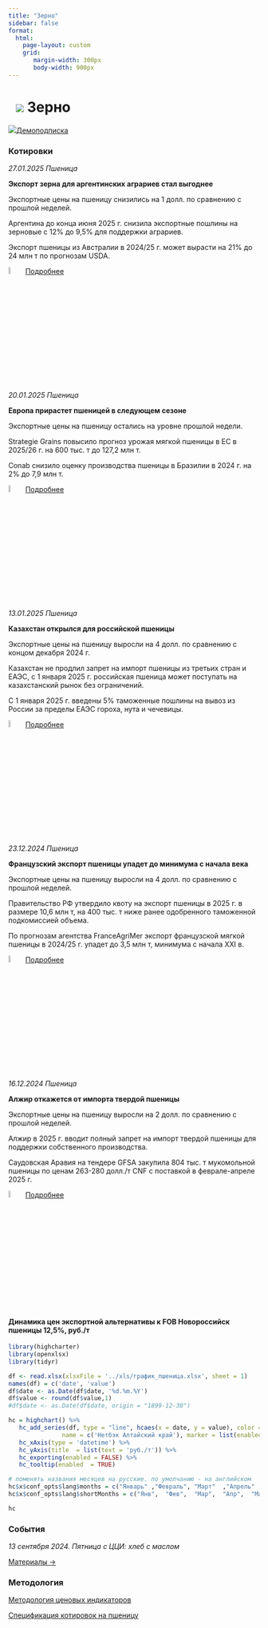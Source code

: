 ```yaml
---
title: "Зерно"
sidebar: false
format: 
  html:
    page-layout: custom
    grid:
       margin-width: 300px
       body-width: 900px
---
```


# ![](../images/icon-wheat.svg) Зерно {.my-custom-class style="margin-left:3%;"}

![](../images/icon-subscription.svg)[Демоподписка](../demo-subscription.qmd)

::: {.grid style="margin-left:0%"}
::: {.g-col-12 .g-col-sm-12 .g-col-xs-12 .g-col-xl-6 .g-col-md-6 .g-col-lg-6}
### Котировки


*27.01.2025 Пшеница*

**Экспорт зерна для аргентинских аграриев стал выгоднее**

Экспортные цены на пшеницу снизились на 1 долл. по сравнению с прошлой неделей. 

Аргентина до конца июня 2025 г. снизила экспортные пошлины на зерновые с 12% до 9,5% для поддержки аграриев. 

Экспорт пшеницы из Австралии в 2024/25 г. может вырасти на 21% до 24 млн т по прогнозам USDA.

![](../images/icon-locker.svg){width="6%"} [Подробнее](../demo-subscription.qmd)

*20.01.2025 Пшеница*

**Европа прирастет пшеницей в следующем сезоне**

Экспортные цены на пшеницу остались на уровне прошлой недели.

Strategie Grains повысило прогноз урожая мягкой пшеницы в ЕС в 2025/26 г. на 600 тыс. т до 127,2 млн т.

Conab снизило оценку производства пшеницы в Бразилии в 2024 г. на 2% до 7,9 млн т.

![](../images/icon-locker.svg){width="6%"} [Подробнее](../demo-subscription.qmd)

*13.01.2025 Пшеница*

**Казахстан открылся для российской пшеницы**

Экспортные цены на пшеницу выросли на 4 долл. по сравнению с концом декабря 2024 г.

Казахстан не продлил запрет на импорт пшеницы из третьих стран и ЕАЭС, с 1 января 2025 г. российская пшеница может поступать на казахстанский рынок без ограничений.

С 1 января 2025 г. введены 5% таможенные пошлины на вывоз из России за пределы ЕАЭС гороха, нута и чечевицы.

![](../images/icon-locker.svg){width="6%"} [Подробнее](../demo-subscription.qmd)

*23.12.2024 Пшеница*

**Французский экспорт пшеницы упадет до минимума с начала века**

Экспортные цены на пшеницу выросли на 4 долл. по сравнению с прошлой неделей.

Правительство РФ утвердило квоту на экспорт пшеницы в 2025 г. в размере 10,6 млн т, на 400 тыс. т ниже ранее одобренного таможенной подкомиссией объема.

По прогнозам агентства FranceAgriMer экспорт французской мягкой пшеницы в 2024/25 г. упадет до 3,5 млн т, минимума с начала XXI в.

![](../images/icon-locker.svg){width="6%"} [Подробнее](../demo-subscription.qmd)

*16.12.2024 Пшеница*

**Алжир откажется от импорта твердой пшеницы**

Экспортные цены на пшеницу выросли на 2 долл. по сравнению с прошлой неделей.

Алжир в 2025 г. вводит полный запрет на импорт твердой пшеницы для поддержки собственного производства.

Саудовская Аравия на тендере GFSA закупила 804 тыс. т мукомольной пшеницы по ценам 263-280 долл./т CNF с поставкой в феврале-апреле 2025 г.

![](../images/icon-locker.svg){width="6%"} [Подробнее](../demo-subscription.qmd)

:::

::: {.g-col-12 .g-col-sm-12 .g-col-xs-12 .g-col-xl-6 .g-col-md-6 .g-col-lg-6}
#### Динамика цен экспортной альтернативы к FOB Новороссийск пшеницы 12,5%, руб./т

```r

library(highcharter)
library(openxlsx)
library(tidyr)

df <- read.xlsx(xlsxFile = '../xls/график_пшеница.xlsx', sheet = 1) 
names(df) = c('date', 'value')
df$date <- as.Date(df$date, '%d.%m.%Y')
df$value <- round(df$value,1)
#df$date <- as.Date(df$date, origin = "1899-12-30")

hc = highchart() %>%
   hc_add_series(df, type = "line", hcaes(x = date, y = value), color = c("#1A4AFC"),
               name = c('Нетбэк Алтайский край'), marker = list(enabled = FALSE)) %>%
   hc_xAxis(type = 'datetime') %>%
   hc_yAxis(title  = list(text = 'руб./т')) %>%
   hc_exporting(enabled = FALSE) %>%
   hc_tooltip(enabled  = TRUE)

# поменять названия месяцев на русские. по умолчанию - на английском
hc$x$conf_opts$lang$months = c("Январь"	,"Февраль",	"Март"	,"Апрель"	,"Май",	"Июнь", "Июль",	"Август",	"Сентябрь",	"Октябрь",	"Ноябрь",	"Декабрь")
hc$x$conf_opts$lang$shortMonths = c("Янв", 	"Фев",	"Мар",	"Апр",	"Май",	"Июн",	"Июл",	"Авг",	"Сен",	"Окт",	"Ноя",	"Дек")

hc

```

### События

*13 сентября 2024. Пятница с ЦЦИ: хлеб с маслом*

[Материалы →](../events/2024-09-13-wheat.qmd)
:::
:::

::: {.grid style="margin-left:0%"}
::: {.g-col-12 .g-col-sm-12 .g-col-xs-12 .g-col-xl-4 .g-col-md-6 .g-col-lg-6}
### Методология

[Методология ценовых индикаторов](../methodology/methodology-benchmark-pbc.qmd)

[Спецификация котировок на пшеницу](../methodology/specs-wheat.qmd)
:::

::: {.g-col-12 .g-col-sm-12 .g-col-xs-12 .g-col-xl-4 .g-col-md-6 .g-col-lg-6}
:::
:::
